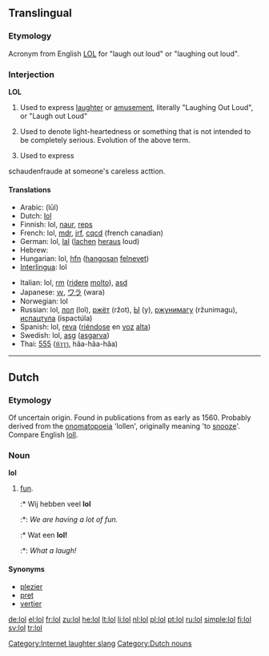 {{also|LOL}}
==Translingual==

===Etymology===
Acronym from English [[LOL]] for "laugh out loud" or "laughing out loud".
<!--do not re-add "lots of laughs" or "lots of love" without attestation per WT:CFI-->

===Interjection===
'''LOL'''

# {{context|internet slang|Text messaging}} Used to express [[laughter]] or [[amusement]], literally "Laughing Out Loud", or "Laugh out Loud"
# {{context|internet slang|Text messaging}} Used to denote light-heartedness or something that is not intended to be completely serious. Evolution of the above term.
# {{context|internet slang|Text messaging}} Used to express 
schaudenfraude at someone's careless acttion.
====Translations====
{{trans-top|Used to express laughter.}}
* Arabic: {{Arab|[[لول]]}} (lūl)
* Dutch: [[#Dutch|lol]]
* Finnish: lol, [[naur]], [[reps]]
* French: lol, [[mdr]], [[jrf]], [[cqcd]] (french canadian)
* German: lol, [[lal]] ([[lachen]] [[heraus]] loud)
* Hebrew: {{he-translation|לול|lol}}
* Hungarian: lol, [[hfn]] ([[hangos|hangosan]] [[nevet|felnevet]])
* [[Interlingua]]: lol
{{trans-mid}}
* Italian: lol, [[rm]] ([[ridere]] [[molto]]), [[asd]]
* Japanese: [[ｗ]], [[ワラ]] (wara)
* Norwegian: lol
* Russian: lol, [[лол]] (lol), [[ржёт]] (ržot), [[Ы]] (y), [[ржунимагу]] (ržunimagu), [[испацтула]] (ispactúla)
* Spanish: lol, [[reva]] ([[riéndose]] en [[voz]] [[alto#Spanish|alta]])
* Swedish: lol, [[asg]] ([[asgarva]])
* Thai: [[555#Thai|555]] ([[ห้า|ห้าๆๆ]], hâa-hâa-hâa)
{{trans-bottom}}

[[Category:Internet laughter slang]]

----

==Dutch==

===Etymology===
Of uncertain origin. Found in publications from as early as 1560. Probably derived from the [[onomatopoeia]] 'lollen', originally meaning 'to [[snooze]]'. Compare English [[loll]].

===Noun===
'''lol''' {{m}}

# [[fun]].
#:* Wij hebben veel '''lol'''
#:*: ''We are having a lot of fun.''
#:* Wat een '''lol!'''
#:*: ''What a laugh!''

====Synonyms====
* [[plezier]]
* [[pret]]
* [[vertier]]

[[Category:Dutch nouns]]

[[de:lol]]
[[el:lol]]
[[fr:lol]]
[[zu:lol]]
[[he:lol]]
[[lt:lol]]
[[li:lol]]
[[nl:lol]]
[[pl:lol]]
[[pt:lol]]
[[ru:lol]]
[[simple:lol]]
[[fi:lol]]
[[sv:lol]]
[[tr:lol]]